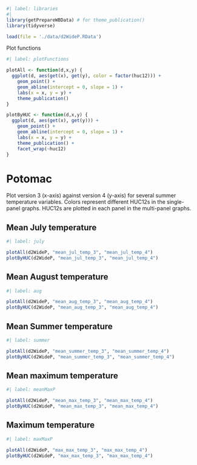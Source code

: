 
```r
#| label: libraries
#| 
library(getPrepareWBData) # for theme_publication()
library(tidyverse)

load(file = './data/d2WideP.RData')
```

Plot functions
```r
#| label: plotFunctions

plotAll <- function(d,x,y) {
  ggplot(d, aes(get(x), get(y), color = factor(huc12))) +
    geom_point() +
    geom_abline(intercept = 0, slope = 1) +
    labs(x = x, y = y) +
    theme_publication()
}

plotByHUC <- function(d,x,y) {
  ggplot(d, aes(get(x), get(y))) +
    geom_point() +
    geom_abline(intercept = 0, slope = 1) +
    labs(x = x, y = y) +
    theme_publication() +
    facet_wrap(~huc12)
}

```

# Potomac  
Plot version 3 (x-axis) against version 4 (y-axis) for several summer temperature variables. Colors represent different HUC12s in the single-panel graphs. HUC12s are plotted in each panel in the multi-panel graphs.    

## Mean July temperature
```r
#| label: july

plotAll(d2WideP, "mean_jul_temp_3", "mean_jul_temp_4")
plotByHUC(d2WideP, "mean_jul_temp_3", "mean_jul_temp_4")


```

## Mean August temperature
```r
#| label: aug

plotAll(d2WideP, "mean_aug_temp_3", "mean_aug_temp_4")
plotByHUC(d2WideP, "mean_aug_temp_3", "mean_aug_temp_4")


```

## Mean Summer temperature
```r
#| label: summer

plotAll(d2WideP, "mean_summer_temp_3", "mean_summer_temp_4")
plotByHUC(d2WideP, "mean_summer_temp_3", "mean_summer_temp_4")


```

## Mean maximum temperature
```r
#| label: meanMaxP

plotAll(d2WideP, "mean_max_temp_3", "mean_max_temp_4")
plotByHUC(d2WideP, "mean_max_temp_3", "mean_max_temp_4")


```

## Maximum temperature
```r
#| label: maxMaxP

plotAll(d2WideP, "max_max_temp_3", "max_max_temp_4")
plotByHUC(d2WideP, "max_max_temp_3", "max_max_temp_4")

```

